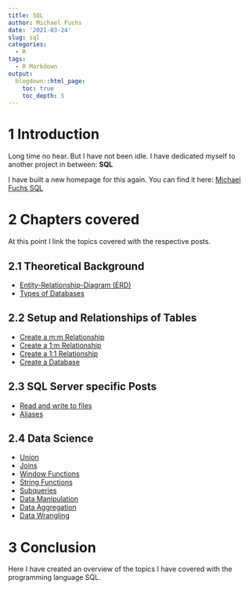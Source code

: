 ```yaml
---
title: SQL
author: Michael Fuchs
date: '2021-03-24'
slug: sql
categories:
  - R
tags:
  - R Markdown
output:
  blogdown::html_page:
    toc: true
    toc_depth: 5
---
```



# 1 Introduction 


Long time no hear. But I have not been idle. 
I have dedicated myself to another project in between: **SQL**


I have built a new homepage for this again. You can find it here: [Michael Fuchs SQL](https://michael-fuchs-sql.netlify.app/)



# 2 Chapters covered

At this point I link the topics covered with the respective posts.


## 2.1 Theoretical Background

+ [Entity-Relationship-Diagram (ERD)](https://michael-fuchs-sql.netlify.app/2021/03/03/entity-relationship-diagram-erd/)
+ [Types of Databases](https://michael-fuchs-sql.netlify.app/2021/03/01/types-of-databases/)



## 2.2 Setup and Relationships of Tables


+ [Create a m:m Relationship](https://michael-fuchs-sql.netlify.app/2021/03/16/create-a-m-m-relationship/)
+ [Create a 1:m Relationship](https://michael-fuchs-sql.netlify.app/2021/03/13/create-a-1-m-relationship/)
+ [Create a 1:1 Relationship](https://michael-fuchs-sql.netlify.app/2021/03/10/create-a-1-1-relationship/)
+ [Create a Database](https://michael-fuchs-sql.netlify.app/2021/03/07/create-a-database/)



## 2.3 SQL Server specific Posts

+ [Read and write to files](https://michael-fuchs-sql.netlify.app/2021/03/20/read-and-write-to-files/)
+ [Aliases](https://michael-fuchs-sql.netlify.app/2021/03/19/aliases/)



## 2.4 Data Science

+ [Union](https://michael-fuchs-sql.netlify.app/2021/04/29/union/)
+ [Joins](https://michael-fuchs-sql.netlify.app/2021/04/21/joins/)
+ [Window Functions](https://michael-fuchs-sql.netlify.app/2021/04/12/window-functions/)
+ [String Functions](https://michael-fuchs-sql.netlify.app/2021/04/03/string-functions/)
+ [Subqueries](https://michael-fuchs-sql.netlify.app/2021/04/01/subqueries/)
+ [Data Manipulation](https://michael-fuchs-sql.netlify.app/2021/03/29/data-manipulation/)
+ [Data Aggregation](https://michael-fuchs-sql.netlify.app/2021/03/26/data-aggregation/)
+ [Data Wrangling](https://michael-fuchs-sql.netlify.app/2021/03/23/data-wrangling/)





# 3 Conclusion


Here I have created an overview of the topics I have covered with the programming language SQL. 



